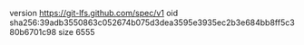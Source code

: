 version https://git-lfs.github.com/spec/v1
oid sha256:39adb3550863c052674b075d3dea3595e3935ec2b3e684bb8ff5c380b6701c98
size 6555
